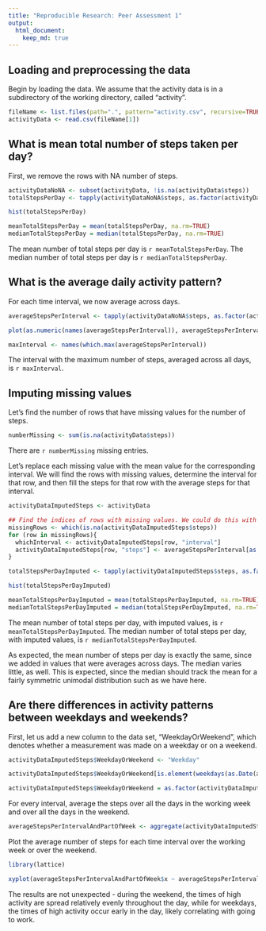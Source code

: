 ```yaml
---
title: "Reproducible Research: Peer Assessment 1"
output: 
  html_document:
    keep_md: true
---
```



## Loading and preprocessing the data

Begin by loading the data. We assume that the activity data is in a subdirectory of the working directory, called "activity".

```r
fileName <- list.files(path=".", pattern="activity.csv", recursive=TRUE)
activityData <- read.csv(fileName[1])
```


## What is mean total number of steps taken per day?
First, we remove the rows with NA number of steps.

```r
activityDataNoNA <- subset(activityData, !is.na(activityData$steps))
totalStepsPerDay <- tapply(activityDataNoNA$steps, as.factor(activityDataNoNA$date), sum)

hist(totalStepsPerDay)

meanTotalStepsPerDay = mean(totalStepsPerDay, na.rm=TRUE)
medianTotalStepsPerDay = median(totalStepsPerDay, na.rm=TRUE)
```

The mean number of total steps per day is `r meanTotalStepsPerDay`.
The median number of total steps per day is `r medianTotalStepsPerDay`.

## What is the average daily activity pattern?
For each time interval, we now average across days.

```r
averageStepsPerInterval <- tapply(activityDataNoNA$steps, as.factor(activityDataNoNA$interval), mean, na.rm=TRUE)

plot(as.numeric(names(averageStepsPerInterval)), averageStepsPerInterval, type='l', xlab='interval', main='Average Steps Per Interval')

maxInterval <- names(which.max(averageStepsPerInterval))

```
The interval with the maximum number of steps, averaged across all days, is `r maxInterval`.


## Imputing missing values

Let's find the number of rows that have missing values for the number of steps.
```r
numberMissing <- sum(is.na(activityData$steps))
```
There are `r numberMissing` missing entries.

Let's replace each missing value with the mean value for the corresponding interval. We will find the rows with missing values, determine the interval for that row, and then fill the steps for that row with the average steps for that interval.
```r
activityDataImputedSteps <- activityData

## Find the indices of rows with missing values. We could do this with one line,  but writing out the loop is cleaner.
missingRows <- which(is.na(activityDataImputedSteps$steps))
for (row in missingRows){
  whichInterval <- activityDataImputedSteps[row, "interval"]
  activityDataImputedSteps[row, "steps"] <- averageStepsPerInterval[as.character(whichInterval)]
}

totalStepsPerDayImputed <- tapply(activityDataImputedSteps$steps, as.factor(activityDataImputedSteps$date), sum)

hist(totalStepsPerDayImputed)

meanTotalStepsPerDayImputed = mean(totalStepsPerDayImputed, na.rm=TRUE)
medianTotalStepsPerDayImputed = median(totalStepsPerDayImputed, na.rm=TRUE)
```

The mean number of total steps per day, with imputed values, is `r meanTotalStepsPerDayImputed`.
The median number of total steps per day, with imputed values, is `r medianTotalStepsPerDayImputed`.

As expected, the mean number of steps per day is exactly the same, since we added in values that were averages across days. The median varies little, as well. This is expected, since the median should track the mean for a fairly symmetric unimodal distribution such as we have here.

## Are there differences in activity patterns between weekdays and weekends?
First, let us add a new column to the data set, "WeekdayOrWeekend", which denotes whether a measurement was made on a weekday or on a weekend.

```r
activityDataImputedSteps$WeekdayOrWeekend <- "Weekday"

activityDataImputedSteps$WeekdayOrWeekend[is.element(weekdays(as.Date(activityDataImputedSteps$date)), c("Saturday", "Sunday"))] <- "weekend"

activityDataImputedSteps$WeekdayOrWeekend = as.factor(activityDataImputedSteps$WeekdayOrWeekend)
```

For every interval, average the steps over all the days in the working week and over all the days in the weekend.

```r
averageStepsPerIntervalAndPartOfWeek <- aggregate(activityDataImputedSteps$steps, list(Interval = activityDataImputedSteps$interval, PartOfWeek = activityDataImputedSteps$WeekdayOrWeekend), mean)
```

Plot the average number of steps for each time interval over the working week or over the weekend.
```r
library(lattice)

xyplot(averageStepsPerIntervalAndPartOfWeek$x ~ averageStepsPerIntervalAndPartOfWeek$Interval | averageStepsPerIntervalAndPartOfWeek$PartOfWeek, type = 'l', xlab = "interval", ylab="average steps per day", main = "Average Number of Steps per Interval", layout=c(1,2))
```

The results are not unexpected - during the weekend, the times of high activity are spread relatively evenly throughout the day, while for weekdays, the times of high activity occur early in the day, likely correlating with going to work.
